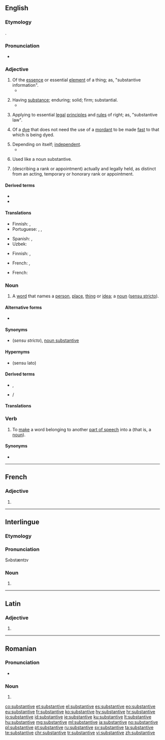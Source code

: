 {{also|Substantive|substantivé}}
==English==
{{wikipedia}}

===Etymology===
{{bor|en|fro|substantif}}.

===Pronunciation===
* {{a|US}} {{IPA|/ˈsʌbstəntɪv/|/səbˈstæntɪv/|lang=en}}

===Adjective===
{{en-adj}}

# Of the [[essence]] or essential [[element]] of a thing; as, "substantive information".
#* {{quote-magazine|date=6 October 2012|magazine=The Economist|url=http://www.economist.com/node/21564222|title=The first presidential debate: Back in the centre, back in the game|passage=In one sense the first debate achieved the worst of all worlds: it managed to be technical, even dull, without being '''substantive''' or especially honest.}}
#: {{syn|en|essential|in essence}}
# Having [[substance]]; enduring; solid; firm; substantial.
#* {{quote-book|author=Hazlitt|passage=Strength and magnitude are qualities which impress the imagination in a powerful and '''substantive''' manner.}}
#: {{syn|en|meaty|substantial}}
#: {{ant|en|superficial}}
# {{lb|en|legal}} Applying to essential [[legal]] [[principle]]s and [[rule]]s of right; as, "substantive law".
#: {{ant|en|adjective|procedural}}
# {{lb|en|chemistry}} Of a [[dye]] that does not need the use of a [[mordant]] to be made [[fast]] to that which is being dyed.
#: {{ant|en|adjective}}
# Depending on itself; [[independent]].
#* {{quote-book|author=Francis Bacon|passage=He considered how sufficient and '''substantive''' this land was to maintain itself without any aid of the foreigner.}}
# {{lb|en|grammar}} Used like a noun substantive.
#: {{syn|en|substantival}}
# {{lb|en|military}} (describing a rank or appointment) actually and legally held, as distinct from an acting, temporary or honorary rank or appointment.

====Derived terms====
{{der-top}}
* {{l|en|substantive law}}
* {{l|en|substantively}}
{{der-mid}}
{{der-bottom}}

====Translations====
{{trans-top|of the essence or essential element of a thing}}
* Finnish: {{t+|fi|oleellinen}}, {{t+|fi|olennainen}}
* Portuguese: {{t+|pt|substantivo}}, {{t+|pt|substancial}}, {{t+|pt|essencial}}
{{trans-mid}}
* Spanish: {{t+|es|sustantivo}}, {{t|es|sustancial}}
* Uzbek: {{t+|uz|ot}}
{{trans-bottom}}

{{trans-top|having substance and prompting thought}}
* Finnish: {{t+|fi|oleellinen}}, {{t+|fi|olennainen}}
{{trans-mid}}
{{trans-bottom}}

{{trans-top|''(law)''}}
{{trans-mid}}
{{trans-bottom}}

{{trans-top|of a dye that does not need the use of a mordant}}
* French: {{t+|fr|direct}}, {{t+|fr|substantif}}
{{trans-mid}}
{{trans-bottom}}

{{trans-top|''(grammar)''}}
{{trans-see|substantival}}
{{trans-bottom}}

{{checktrans-top}}
* French: {{t-check|fr|substantif}}
{{trans-bottom}}

===Noun===
{{en-noun}}

# {{senseid|en|noun}} {{lb|en|grammar}} A [[word]] that names a [[person]], [[place]], [[thing]] or [[idea]]; a [[noun]] ([[sensu stricto]]). {{defdate|from 16th c.}}

====Alternative forms====
* {{l|en|subst.}} {{qualifier|abbreviation used in lexicography and grammar}}

====Synonyms====
* {{l|en|noun}} (''sensu stricto''), [[noun substantive]]

====Hypernyms====
* {{l|en|noun}} (sensu lato)

====Derived terms====
* {{l|en|substantival}}, {{l|en|substantivally}}
* {{l|en|substantivise}}/{{l|en|substantivize}}

====Translations====
{{trans-see|noun}}

===Verb===
{{en-verb|substantiv}}

# {{senseid|en|verb}} {{lb|en|grammar}} To [[make]] a word belonging to another [[part of speech]] into a {{l|en|substantive|id=noun}} (that is, a [[noun]]).

====Synonyms====
* {{l|en|substantivize}}

{{C|en|Nouns|Parts of speech}}

----

==French==

===Adjective===
{{fr-adj-form}}

# {{feminine singular of|substantif|lang=fr}}

----

==Interlingue==

===Etymology===
{{rfe|lang=ie}}

===Pronunciation===
{{rfp|lang=ie}}
Sʌbstæntɪv

===Noun===
{{head|ie|noun}}

# {{l|en|noun}}

----

==Latin==

===Adjective===
{{la-adj-form|substantīve}}

# {{inflection of|substantīvus||voc|m|s|lang=la}}

----

==Romanian==

===Pronunciation===
* {{IPA|[sub.stanˈti.ve]|lang=ro}}

===Noun===
{{head|ro|noun form}}

# {{plural of|substantiv|lang=ro}}

[[co:substantive]]
[[et:substantive]]
[[el:substantive]]
[[es:substantive]]
[[eo:substantive]]
[[eu:substantive]]
[[fr:substantive]]
[[ko:substantive]]
[[hy:substantive]]
[[hr:substantive]]
[[io:substantive]]
[[id:substantive]]
[[ie:substantive]]
[[ku:substantive]]
[[lt:substantive]]
[[hu:substantive]]
[[mg:substantive]]
[[ml:substantive]]
[[ja:substantive]]
[[no:substantive]]
[[pl:substantive]]
[[pt:substantive]]
[[ru:substantive]]
[[sv:substantive]]
[[ta:substantive]]
[[te:substantive]]
[[chr:substantive]]
[[tr:substantive]]
[[vi:substantive]]
[[zh:substantive]]